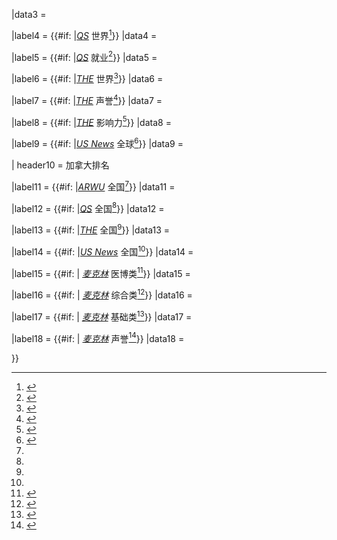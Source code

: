 {{Infobox
|bodystyle    = width:23em; font-size:80%

|above        = [[大学排名]]

| header1 = 全球排名

|label3   = {{#if: {{{ARWU_W|}}} |''[[世界大学学术排名|ARWU]]'' 世界<ref name="USUnivRankings_ARWU_W">{{cite web|url=https://www.shanghairanking.com/rankings/arwu/2021|title=Academic Ranking of World Universities 2021|year=2021|publisher= ShanghaiRanking Consultancy|accessdate=30 September 2021}}</ref>}}
|data3    = {{{ARWU_W|}}}

|label4   = {{#if: {{{QS_W|}}} |''[[QS世界大学排名|QS]]'' 世界<ref name="QS">{{cite web|url=https://www.topuniversities.com/university-rankings/world-university-rankings/2022|title= QS World University Rankings 2022|year=2022|publisher=QS Quacquarelli Symonds Limited|accessdate=3 August 2021}}</ref>}}
|data4    = {{{QS_W|}}}

|label5   = {{#if: {{{QS_GEUR|}}} |''[[QS世界大学排名|QS]]'' 就业<ref name="QS_GEUR">{{cite web|url=https://www.topuniversities.com/university-rankings/employability-rankings/2022|title=QS Graduate Employability Rankings 2022|year=2022|publisher=QS Quacquarelli Symonds Limited|accessdate=30 September 2021}}</ref>}}
|data5    = {{{QS_GEUR|}}}

|label6  = {{#if: {{{THES_W|}}} |''[[泰晤士高等教育世界大学排名|THE]]'' 世界<ref name="USUnivRankings_THES_W">{{Cite web|url=https://www.timeshighereducation.com/world-university-rankings/2021/world-ranking#!/page/0/length/25/locations/CA/sort_by/rank/sort_order/asc/cols/stats|title=World University Rankings 2021|year=2021|work=Times Higher Education|publisher=TES Global|accessdate=2 September 2021}}</ref>}}
|data6   = {{{THES_W|}}}

|label7  = {{#if: {{{THES_REP|}}} |''[[泰晤士高等教育世界大学排名|THE]]'' 声誉<ref name="UnivRankings_THES_REP">{{Cite web|url=https://www.timeshighereducation.com/world-university-rankings/2022/world-ranking#!/page/0/length/25/sort_by/rank/sort_order/asc/cols/stats|title=Top Universities by Reputation 2022|date=2022|publisher=TES Global|work=Times Higher Education|accessdate=30 September 2021}}</ref>}}
|data7   = {{{THES_REP|}}}

|label8  = {{#if: {{{THES_IMPCT|}}} |''[[泰晤士高等教育世界大学排名|THE]]'' 影响力<ref name="UnivRankings_THES_IMPCT">{{Cite web|url=https://www.timeshighereducation.com/rankings/impact/2021/overall#!/page/0/length/25/sort_by/rank/sort_order/asc/cols/undefined|title=Impact Rankings 2021|year=2021|work=Times Higher Education|publisher=TES Global|accessdate=30 September 2021}}</ref>}}
|data8   = {{{THES_IMPCT|}}}

|label9 = {{#if: {{{USNWR_GU|}}} |''[[美国新闻与世界报道|US News]]'' 全球<ref name="USNWR Best Global Universities">{{cite web|url=https://www.usnews.com/education/best-global-universities/canada|title=Best Global Universities in Canada|year=2021|work=U.S. News & World Report|publisher=U.S. News & World Report, L.P.|accessdate=24 August 2020}}</ref>}}
|data9   = {{{USNWR_GU|}}}

| header10 = 加拿大排名

|label11  = {{#if: {{{ARWU_CAN|}}} |''[[世界大学学术排名|ARWU]]'' 全国<ref name="USUnivRankings_ARWU_W" />}}
|data11  = {{{ARWU_CAN|}}}

|label12   = {{#if: {{{QS_N|}}} |''[[QS世界大学排名|QS]]'' 全国<ref name="QS" />}}
|data12    = {{{QS_N|}}}

|label13  = {{#if: {{{THES_N|}}} |''[[泰晤士高等教育世界大学排名|THE]]'' 全国<ref name="USUnivRankings_THES_W" />}}
|data13   = {{{THES_N|}}}

|label14  = {{#if: {{{USNWR_N|}}} |''[[美国新闻与世界报道|US News]]'' 全国<ref name="USNWR Best Global Universities" />}}
|data14   = {{{USNWR_N|}}}

|label15   = {{#if: {{{MAC_med|}}} | ''[[麦克林]]'' 医博类<ref name="Macdoc">{{cite web|url=https://www.macleans.ca/education/university-rankings/canadas-best-medical-doctoral-universities-rankings-2021/|title=Canada’s best Medical Doctoral universities: Rankings 2021|year=2021|work=Maclean's|publisher=Rogers Media|accessdate=24 August 2020}}</ref>}}
|data15    = {{{MAC_med|}}}

|label16   = {{#if: {{{MAC_comp|}}} | ''[[麦克林]]'' 综合类<ref name="Macdocc">{{cite web|url=https://www.macleans.ca/education/university-rankings/canadas-best-comprehensive-universities-rankings-2021/|title=Canada’s best Comprehensive universities: Rankings 2021|year=2021|work=Maclean's|publisher=Rogers Media|accessdate=24 August 2020}}</ref>}}
|data16    = {{{MAC_comp|}}}

|label17   = {{#if: {{{MAC_undergrad|}}} | ''[[麦克林]]'' 基础类<ref name="Macdocu">{{cite web|url=https://www.macleans.ca/education/university-rankings-2021-canadas-top-primarily-undergraduate-schools/|title=Canada’s best Primarily Undergraduate universities: Rankings 2021|year=2021|work=Maclean's|publisher=Rogers Media|accessdate=24 August 2020}}</ref>}}
|data17    = {{{MAC_undergrad|}}}

|label18   = {{#if: {{{MAC_rep|}}} | ''[[麦克林]]'' 声誉<ref name="Macrep">{{cite web|url =https://www.macleans.ca/education/university-rankings/canadas-best-universities-by-reputation-rankings-2021/|title=Canada’s best universities by reputation: Rankings 2021|year=2021|work=Maclean's|publisher=Rogers Media|accessdate=30 September 2021}}</ref>}}
|data18    = {{{MAC_rep|}}}

}}<noinclude>{{documentation}}</noinclude>